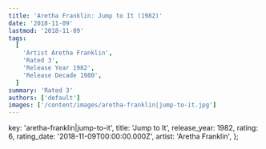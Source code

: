 ```yaml
---
title: 'Aretha Franklin: Jump to It (1982)'
date: '2018-11-09'
lastmod: '2018-11-09'
tags:
  [
    'Artist Aretha Franklin',
    'Rated 3',
    'Release Year 1982',
    'Release Decade 1980',
  ]
summary: 'Rated 3'
authors: ['default']
images: ['/content/images/aretha-franklin|jump-to-it.jpg']
---
```


  key: 'aretha-franklin|jump-to-it',
  title: 'Jump to It',
  release_year: 1982,
  rating: 6,
  rating_date: '2018-11-09T00:00:00.000Z',
  artist: 'Aretha Franklin',
};

<MusicRating data={data} />
